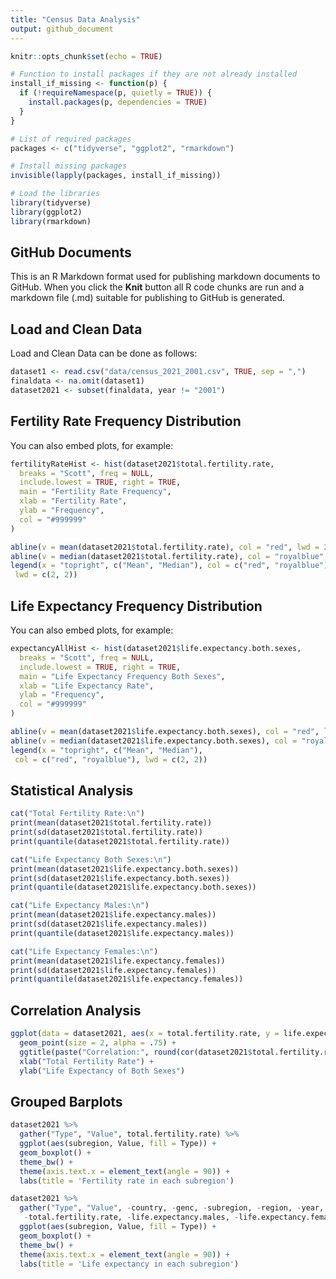 ```yaml
---
title: "Census Data Analysis"
output: github_document
---
```


```r
knitr::opts_chunk$set(echo = TRUE)

# Function to install packages if they are not already installed
install_if_missing <- function(p) {
  if (!requireNamespace(p, quietly = TRUE)) {
    install.packages(p, dependencies = TRUE)
  }
}

# List of required packages
packages <- c("tidyverse", "ggplot2", "rmarkdown")

# Install missing packages
invisible(lapply(packages, install_if_missing))

# Load the libraries
library(tidyverse)
library(ggplot2)
library(rmarkdown)
```

## GitHub Documents

This is an R Markdown format used for publishing markdown documents to GitHub. When you click the **Knit** button all R code chunks are run and a markdown file (.md) suitable for publishing to GitHub is generated.

## Load and Clean Data

Load and Clean Data can be done as follows:

```r
dataset1 <- read.csv("data/census_2021_2001.csv", TRUE, sep = ",")
finaldata <- na.omit(dataset1)
dataset2021 <- subset(finaldata, year != "2001")
```

## Fertility Rate Frequency Distribution

You can also embed plots, for example:

```r
fertilityRateHist <- hist(dataset2021$total.fertility.rate, 
  breaks = "Scott", freq = NULL, 
  include.lowest = TRUE, right = TRUE, 
  main = "Fertility Rate Frequency", 
  xlab = "Fertility Rate", 
  ylab = "Frequency", 
  col = "#999999"
)

abline(v = mean(dataset2021$total.fertility.rate), col = "red", lwd = 2)
abline(v = median(dataset2021$total.fertility.rate), col = "royalblue", lwd = 2)
legend(x = "topright", c("Mean", "Median"), col = c("red", "royalblue"),
 lwd = c(2, 2))

```

## Life Expectancy Frequency Distribution

You can also embed plots, for example:

```r
expectancyAllHist <- hist(dataset2021$life.expectancy.both.sexes, 
  breaks = "Scott", freq = NULL, 
  include.lowest = TRUE, right = TRUE, 
  main = "Life Expectancy Frequency Both Sexes", 
  xlab = "Life Expectancy Rate", 
  ylab = "Frequency", 
  col = "#999999"
)

abline(v = mean(dataset2021$life.expectancy.both.sexes), col = "red", lwd = 2)
abline(v = median(dataset2021$life.expectancy.both.sexes), col = "royalblue", lwd = 2)
legend(x = "topright", c("Mean", "Median"),
 col = c("red", "royalblue"), lwd = c(2, 2))

```

## Statistical Analysis
```r
cat("Total Fertility Rate:\n")
print(mean(dataset2021$total.fertility.rate))
print(sd(dataset2021$total.fertility.rate))
print(quantile(dataset2021$total.fertility.rate))

cat("Life Expectancy Both Sexes:\n")
print(mean(dataset2021$life.expectancy.both.sexes))
print(sd(dataset2021$life.expectancy.both.sexes))
print(quantile(dataset2021$life.expectancy.both.sexes))

cat("Life Expectancy Males:\n")
print(mean(dataset2021$life.expectancy.males))
print(sd(dataset2021$life.expectancy.males))
print(quantile(dataset2021$life.expectancy.males))

cat("Life Expectancy Females:\n")
print(mean(dataset2021$life.expectancy.females))
print(sd(dataset2021$life.expectancy.females))
print(quantile(dataset2021$life.expectancy.females))

```

## Correlation Analysis

```r
ggplot(data = dataset2021, aes(x = total.fertility.rate, y = life.expectancy.both.sexes)) +
  geom_point(size = 2, alpha = .75) +
  ggtitle(paste("Correlation:", round(cor(dataset2021$total.fertility.rate, dataset2021$life.expectancy.both.sexes), digits = 2))) +
  xlab("Total Fertility Rate") +
  ylab("Life Expectancy of Both Sexes")
```

## Grouped Barplots

```r
dataset2021 %>% 
  gather("Type", "Value", total.fertility.rate) %>% 
  ggplot(aes(subregion, Value, fill = Type)) +
  geom_boxplot() +
  theme_bw() +
  theme(axis.text.x = element_text(angle = 90)) +
  labs(title = 'Fertility rate in each subregion')

dataset2021 %>% 
  gather("Type", "Value", -country, -genc, -subregion, -region, -year,
   -total.fertility.rate, -life.expectancy.males, -life.expectancy.females) %>% 
  ggplot(aes(subregion, Value, fill = Type)) +
  geom_boxplot() +
  theme_bw() +
  theme(axis.text.x = element_text(angle = 90)) +
  labs(title = 'Life expectancy in each subregion')
```